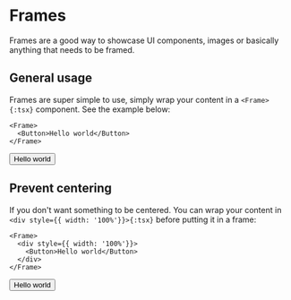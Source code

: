 # Frames

Frames are a good way to showcase UI components, images or basically anything that needs to be framed.


## General usage

Frames are super simple to use, simply wrap your content in a `<Frame>{:tsx}` component. See the example below:

````tsx
<Frame>
  <Button>Hello world</Button>
</Frame>
````

<Frame>
  <Button>Hello world</Button>
</Frame>


## Prevent centering

If you don't want something to be centered. You can wrap your content in `<div style={{ width: '100%'}}>{:tsx}` before putting it in a frame:

````tsx
<Frame>
  <div style={{ width: '100%'}}>
    <Button>Hello world</Button>
  </div>
</Frame>
````

<Frame>
  <div style={{ width: '100%'}}>
    <Button>Hello world</Button>
  </div>
</Frame>
